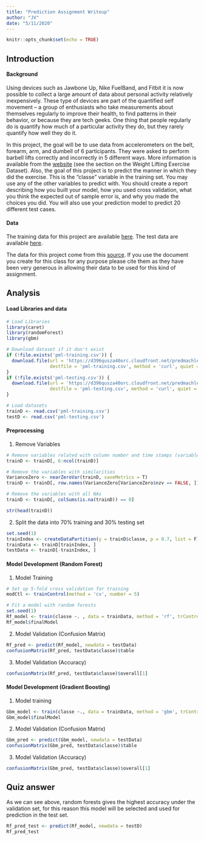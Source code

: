 ---
title: "Prediction Assignment Writeup"
author: "JV"
date: "5/11/2020"
---

```{r setup, include=FALSE}
knitr::opts_chunk$set(echo = TRUE)
```

## Introduction

#### Background

Using devices such as Jawbone Up, Nike FuelBand, and Fitbit it is now possible to collect a large amount of data about personal activity relatively inexpensively. These type of devices are part of the quantified self movement – a group of enthusiasts who take measurements about themselves regularly to improve their health, to find patterns in their behavior, or because they are tech geeks. One thing that people regularly do is quantify how much of a particular activity they do, but they rarely quantify how well they do it. 

In this project, the goal will be to use data from accelerometers on the belt, forearm, arm, and dumbell of 6 participants. They were asked to perform barbell lifts correctly and incorrectly in 5 different ways. More information is available from the [website](http://groupware.les.inf.puc-rio.br/har) (see the section on the Weight Lifting Exercise Dataset). Also, the goal of this project is to predict the manner in which they did the exercise. This is the "classe" variable in the training set. You may use any of the other variables to predict with. You should create a report describing how you built your model, how you used cross validation, what you think the expected out of sample error is, and why you made the choices you did. You will also use your prediction model to predict 20 different test cases.

#### Data

The training data for this project are available [here](https://d396qusza40orc.cloudfront.net/predmachlearn/pml-training.csv).
The test data are available [here](https://d396qusza40orc.cloudfront.net/predmachlearn/pml-testing.csv).

The data for this project come from this [source](http://groupware.les.inf.puc-rio.br/har). If you use the document you create for this class for any purpose please cite them as they have been very generous in allowing their data to be used for this kind of assignment.



## Analysis

#### Load Libraries and data
```{r}
# Load Libraries
library(caret)
library(randomForest)
library(gbm)

# Download dataset if it don't exist
if (!file.exists('pml-training.csv')) {
  download.file(url = 'https://d396qusza40orc.cloudfront.net/predmachlearn/pml-training.csv', 
                destfile = 'pml-training.csv', method = 'curl', quiet = TRUE) 
}
if (!file.exists('pml-testing.csv')) {
  download.file(url = 'https://d396qusza40orc.cloudfront.net/predmachlearn/pml-testing.csv', 
                destfile = 'pml-testing.csv', method = 'curl', quiet = TRUE)
}

# Load datasets
trainD <- read.csv('pml-training.csv')
testD <- read.csv('pml-testing.csv')
```

#### Preprocessing

1. Remove Variables
```{r}
# Remove variables related with column number and time stamps (variables unrelated to exercise)
trainD <- trainD[, 6:ncol(trainD)]

# Remove the variables with similarities
VarianceZero <- nearZeroVar(trainD, saveMetrics = T)
trainD <- trainD[, row.names(VarianceZero[VarianceZero$nzv == FALSE, ])]

# Remove the variables with all NAs
trainD <- trainD[, colSums(is.na(trainD)) == 0]

str(head(trainD))
```

2. Split the data into 70% training and 30% testing set
```{r}
set.seed(1)
trainIndex <- createDataPartition(y = trainD$classe, p = 0.7, list = F)
trainData <- trainD[trainIndex, ]
testData <- trainD[-trainIndex, ]
```

#### Model Development (Random Forest)

1. Model Training 
```{r}
# Set up 5-fold cross validation for training
modCtl <- trainControl(method = 'cv', number = 5)

# Fit a model with random forests
set.seed(1)
Rf_model <- train(classe ~. , data = trainData, method = 'rf', trControl = modCtl)
Rf_model$finalModel
```

2. Model Validation (Confusion Matrix)
```{r}
Rf_pred <- predict(Rf_model, newdata = testData)
confusionMatrix(Rf_pred, testData$classe)$table
```

3. Model Validation (Accuracy)
```{r}
confusionMatrix(Rf_pred, testData$classe)$overall[1]
```

#### Model Development (Gradient Boosting)

1. Model training
```{r}
Gbm_model <- train(classe ~., data = trainData, method = 'gbm', trControl = modCtl, verbose = F)
Gbm_model$finalModel
```

2. Model Validation (Confusion Matrix)
```{r}
Gbm_pred <- predict(Gbm_model, newdata = testData)
confusionMatrix(Gbm_pred, testData$classe)$table

```

3. Model Validation (Accuracy)
```{r}
confusionMatrix(Gbm_pred, testData$classe)$overall[1]
```

## Quiz answer

As we can see above, random forests gives the highest accuracy under the validation set, for this reason this model will be selected and used for prediction in the test set.

```{r}
Rf_pred_test <- predict(Rf_model, newdata = testD)
Rf_pred_test
```
